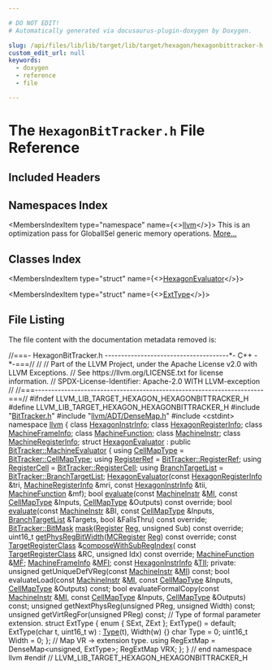 ```yaml
---

# DO NOT EDIT!
# Automatically generated via docusaurus-plugin-doxygen by Doxygen.

slug: /api/files/lib/lib/target/lib/target/hexagon/hexagonbittracker-h
custom_edit_url: null
keywords:
  - doxygen
  - reference
  - file

---
```





# The `HexagonBitTracker.h` File Reference

<DoxygenPage pluginConfig={pluginConfig}>



## Included Headers

<IncludesList>
<IncludesListItem
  filePath="BitTracker.h"
  permalink="/docs/api/files/lib/lib/target/lib/target/hexagon/bittracker-h"
  isLocal="true" />
<IncludesListItem
  filePath="llvm/ADT/DenseMap.h"
  permalink="/docs/api/files/include/include/llvm/include/llvm/adt/densemap-h"
  isLocal="true" />
<IncludesListItem
  filePath="cstdint"
  permalink=""
  isLocal="false" />
</IncludesList>

## Namespaces Index

<MembersIndex>

<MembersIndexItem
  type="namespace"
  name={<><a href="/docs/api/namespaces/llvm">llvm</a></>}>
This is an optimization pass for GlobalISel generic memory operations. <a href="/docs/api/namespaces/llvm/#details">More...</a>
</MembersIndexItem>

</MembersIndex>

## Classes Index

<MembersIndex>

<MembersIndexItem
  type="struct"
  name={<><a href="/docs/api/structs/llvm/hexagonevaluator">HexagonEvaluator</a></>}>
</MembersIndexItem>

<MembersIndexItem
  type="struct"
  name={<><a href="/docs/api/structs/llvm/hexagonevaluator/exttype">ExtType</a></>}>
</MembersIndexItem>

</MembersIndex>


## File Listing

The file content with the documentation metadata removed is:

<ProgramListing>

<Link id="l00001" /><CodeLine lineNumber="1"><Highlight kind="comment">//===- HexagonBitTracker.h --------------------------------------&#42;- C++ -&#42;-===//</Highlight><Highlight kind="normal"></Highlight></CodeLine>
<Link id="l00002" /><CodeLine lineNumber="2"><Highlight kind="normal"></Highlight><Highlight kind="comment">//</Highlight><Highlight kind="normal"></Highlight></CodeLine>
<Link id="l00003" /><CodeLine lineNumber="3"><Highlight kind="normal"></Highlight><Highlight kind="comment">// Part of the LLVM Project, under the Apache License v2.0 with LLVM Exceptions.</Highlight><Highlight kind="normal"></Highlight></CodeLine>
<Link id="l00004" /><CodeLine lineNumber="4"><Highlight kind="normal"></Highlight><Highlight kind="comment">// See https://llvm.org/LICENSE.txt for license information.</Highlight><Highlight kind="normal"></Highlight></CodeLine>
<Link id="l00005" /><CodeLine lineNumber="5"><Highlight kind="normal"></Highlight><Highlight kind="comment">// SPDX-License-Identifier: Apache-2.0 WITH LLVM-exception</Highlight><Highlight kind="normal"></Highlight></CodeLine>
<Link id="l00006" /><CodeLine lineNumber="6"><Highlight kind="normal"></Highlight><Highlight kind="comment">//</Highlight><Highlight kind="normal"></Highlight></CodeLine>
<Link id="l00007" /><CodeLine lineNumber="7"><Highlight kind="normal"></Highlight><Highlight kind="comment">//===----------------------------------------------------------------------===//</Highlight><Highlight kind="normal"></Highlight></CodeLine>
<Link id="l00008" /><CodeLine lineNumber="8"><Highlight kind="normal"></Highlight></CodeLine>
<Link id="l00009" /><CodeLine lineNumber="9"><Highlight kind="normal"></Highlight><Highlight kind="preprocessor">#ifndef LLVM&#95;LIB&#95;TARGET&#95;HEXAGON&#95;HEXAGONBITTRACKER&#95;H</Highlight><Highlight kind="normal"></Highlight></CodeLine>
<Link id="l00010" /><CodeLine lineNumber="10"><Highlight kind="normal"></Highlight><Highlight kind="preprocessor">#define LLVM&#95;LIB&#95;TARGET&#95;HEXAGON&#95;HEXAGONBITTRACKER&#95;H</Highlight><Highlight kind="normal"></Highlight></CodeLine>
<Link id="l00011" /><CodeLine lineNumber="11"><Highlight kind="normal"></Highlight></CodeLine>
<Link id="l00012" /><CodeLine lineNumber="12"><Highlight kind="normal"></Highlight><Highlight kind="preprocessor">#include &quot;<a href="/docs/api/files/lib/lib/target/lib/target/hexagon/bittracker-h">BitTracker.h</a>&quot;</Highlight><Highlight kind="normal"></Highlight></CodeLine>
<Link id="l00013" /><CodeLine lineNumber="13"><Highlight kind="normal"></Highlight><Highlight kind="preprocessor">#include &quot;<a href="/docs/api/files/include/include/llvm/include/llvm/adt/densemap-h">llvm/ADT/DenseMap.h</a>&quot;</Highlight><Highlight kind="normal"></Highlight></CodeLine>
<Link id="l00014" /><CodeLine lineNumber="14"><Highlight kind="normal"></Highlight><Highlight kind="preprocessor">#include &lt;cstdint&gt;</Highlight><Highlight kind="normal"></Highlight></CodeLine>
<Link id="l00015" /><CodeLine lineNumber="15"><Highlight kind="normal"></Highlight></CodeLine>
<Link id="l00016" /><CodeLine lineNumber="16"><Highlight kind="normal"></Highlight><Highlight kind="keyword">namespace </Highlight><Highlight kind="normal"><a href="/docs/api/namespaces/llvm">llvm</a> &#123;</Highlight></CodeLine>
<Link id="l00017" /><CodeLine lineNumber="17"><Highlight kind="normal"></Highlight></CodeLine>
<Link id="l00018" /><CodeLine lineNumber="18"><Highlight kind="normal"></Highlight><Highlight kind="keyword">class </Highlight><Highlight kind="normal"><a href="/docs/api/classes/llvm/hexagoninstrinfo">HexagonInstrInfo</a>;</Highlight></CodeLine>
<Link id="l00019" /><CodeLine lineNumber="19"><Highlight kind="normal"></Highlight><Highlight kind="keyword">class </Highlight><Highlight kind="normal"><a href="/docs/api/classes/llvm/hexagonregisterinfo">HexagonRegisterInfo</a>;</Highlight></CodeLine>
<Link id="l00020" /><CodeLine lineNumber="20"><Highlight kind="normal"></Highlight><Highlight kind="keyword">class </Highlight><Highlight kind="normal"><a href="/docs/api/classes/llvm/machineframeinfo">MachineFrameInfo</a>;</Highlight></CodeLine>
<Link id="l00021" /><CodeLine lineNumber="21"><Highlight kind="normal"></Highlight><Highlight kind="keyword">class </Highlight><Highlight kind="normal"><a href="/docs/api/classes/llvm/machinefunction">MachineFunction</a>;</Highlight></CodeLine>
<Link id="l00022" /><CodeLine lineNumber="22"><Highlight kind="normal"></Highlight><Highlight kind="keyword">class </Highlight><Highlight kind="normal"><a href="/docs/api/classes/llvm/machineinstr">MachineInstr</a>;</Highlight></CodeLine>
<Link id="l00023" /><CodeLine lineNumber="23"><Highlight kind="normal"></Highlight><Highlight kind="keyword">class </Highlight><Highlight kind="normal"><a href="/docs/api/classes/llvm/machineregisterinfo">MachineRegisterInfo</a>;</Highlight></CodeLine>
<Link id="l00024" /><CodeLine lineNumber="24"><Highlight kind="normal"></Highlight></CodeLine>
<Link id="l00025" /><CodeLine lineNumber="25" lineLink="/docs/api/structs/llvm/hexagonevaluator"><Highlight kind="normal"></Highlight><Highlight kind="keyword">struct </Highlight><Highlight kind="normal"><a href="/docs/api/structs/llvm/hexagonevaluator/#a5c2b22f49f8bb9c6c2d5c4ff5211d9e9">HexagonEvaluator</a> : </Highlight><Highlight kind="keyword">public</Highlight><Highlight kind="normal"> <a href="/docs/api/structs/llvm/bittracker/machineevaluator">BitTracker::MachineEvaluator</a> &#123;</Highlight></CodeLine>
<Link id="l00026" /><CodeLine lineNumber="26" lineLink="/docs/api/structs/llvm/hexagonevaluator/#ab8f60ca7a06508167e5bc0f00c1c75cd"><Highlight kind="normal">  </Highlight><Highlight kind="keyword">using </Highlight><Highlight kind="normal"><a href="/docs/api/structs/llvm/hexagonevaluator/#ab8f60ca7a06508167e5bc0f00c1c75cd">CellMapType</a> = <a href="/docs/api/structs/llvm/bittracker/#ac0eea221b9e05301dfd8cb9ac47bc7d8">BitTracker::CellMapType</a>;</Highlight></CodeLine>
<Link id="l00027" /><CodeLine lineNumber="27" lineLink="/docs/api/structs/llvm/hexagonevaluator/#ae95d2e2e4cfa9d21f07249ee597c942d"><Highlight kind="normal">  </Highlight><Highlight kind="keyword">using </Highlight><Highlight kind="normal"><a href="/docs/api/structs/llvm/hexagonevaluator/#ae95d2e2e4cfa9d21f07249ee597c942d">RegisterRef</a> = <a href="/docs/api/structs/llvm/bittracker/registerref">BitTracker::RegisterRef</a>;</Highlight></CodeLine>
<Link id="l00028" /><CodeLine lineNumber="28" lineLink="/docs/api/structs/llvm/hexagonevaluator/#a6de8d99df6351fca1f48df07dd2b5eb0"><Highlight kind="normal">  </Highlight><Highlight kind="keyword">using </Highlight><Highlight kind="normal"><a href="/docs/api/structs/llvm/hexagonevaluator/#a6de8d99df6351fca1f48df07dd2b5eb0">RegisterCell</a> = <a href="/docs/api/structs/llvm/bittracker/registercell">BitTracker::RegisterCell</a>;</Highlight></CodeLine>
<Link id="l00029" /><CodeLine lineNumber="29" lineLink="/docs/api/structs/llvm/hexagonevaluator/#a495e6e7b2e94dda7aaea1eaeacc25570"><Highlight kind="normal">  </Highlight><Highlight kind="keyword">using </Highlight><Highlight kind="normal"><a href="/docs/api/structs/llvm/hexagonevaluator/#a495e6e7b2e94dda7aaea1eaeacc25570">BranchTargetList</a> = <a href="/docs/api/structs/llvm/bittracker/#a47ead69576339dc99f21824830f15fcc">BitTracker::BranchTargetList</a>;</Highlight></CodeLine>
<Link id="l00030" /><CodeLine lineNumber="30"><Highlight kind="normal"></Highlight></CodeLine>
<Link id="l00031" /><CodeLine lineNumber="31"><Highlight kind="normal">  <a href="/docs/api/structs/llvm/hexagonevaluator/#a5c2b22f49f8bb9c6c2d5c4ff5211d9e9">HexagonEvaluator</a>(</Highlight><Highlight kind="keyword">const</Highlight><Highlight kind="normal"> <a href="/docs/api/classes/llvm/hexagonregisterinfo">HexagonRegisterInfo</a> &amp;tri, <a href="/docs/api/classes/llvm/machineregisterinfo">MachineRegisterInfo</a> &amp;mri,</Highlight></CodeLine>
<Link id="l00032" /><CodeLine lineNumber="32"><Highlight kind="normal">                   </Highlight><Highlight kind="keyword">const</Highlight><Highlight kind="normal"> <a href="/docs/api/classes/llvm/hexagoninstrinfo">HexagonInstrInfo</a> &amp;tii, <a href="/docs/api/classes/llvm/machinefunction">MachineFunction</a> &amp;mf);</Highlight></CodeLine>
<Link id="l00033" /><CodeLine lineNumber="33"><Highlight kind="normal"></Highlight></CodeLine>
<Link id="l00034" /><CodeLine lineNumber="34"><Highlight kind="normal">  </Highlight><Highlight kind="keywordtype">bool</Highlight><Highlight kind="normal"> <a href="/docs/api/structs/llvm/hexagonevaluator/#a49b4d08c8b0024b97c7e090a0b3e50f6">evaluate</a>(</Highlight><Highlight kind="keyword">const</Highlight><Highlight kind="normal"> <a href="/docs/api/classes/llvm/machineinstr">MachineInstr</a> &amp;<a href="/docs/api/files/lib/lib/codegen/lib/codegen/globalisel/irtranslator-cpp/#abe44dfdea65b4f7e11e0a608ab708b76">MI</a>, </Highlight><Highlight kind="keyword">const</Highlight><Highlight kind="normal"> <a href="/docs/api/structs/llvm/hexagonevaluator/#ab8f60ca7a06508167e5bc0f00c1c75cd">CellMapType</a> &amp;Inputs,</Highlight></CodeLine>
<Link id="l00035" /><CodeLine lineNumber="35"><Highlight kind="normal">                <a href="/docs/api/structs/llvm/hexagonevaluator/#ab8f60ca7a06508167e5bc0f00c1c75cd">CellMapType</a> &amp;Outputs) </Highlight><Highlight kind="keyword">const override</Highlight><Highlight kind="normal">;</Highlight></CodeLine>
<Link id="l00036" /><CodeLine lineNumber="36"><Highlight kind="normal">  </Highlight><Highlight kind="keywordtype">bool</Highlight><Highlight kind="normal"> <a href="/docs/api/structs/llvm/hexagonevaluator/#a49b4d08c8b0024b97c7e090a0b3e50f6">evaluate</a>(</Highlight><Highlight kind="keyword">const</Highlight><Highlight kind="normal"> <a href="/docs/api/classes/llvm/machineinstr">MachineInstr</a> &amp;BI, </Highlight><Highlight kind="keyword">const</Highlight><Highlight kind="normal"> <a href="/docs/api/structs/llvm/hexagonevaluator/#ab8f60ca7a06508167e5bc0f00c1c75cd">CellMapType</a> &amp;Inputs,</Highlight></CodeLine>
<Link id="l00037" /><CodeLine lineNumber="37"><Highlight kind="normal">                <a href="/docs/api/structs/llvm/hexagonevaluator/#a495e6e7b2e94dda7aaea1eaeacc25570">BranchTargetList</a> &amp;Targets, </Highlight><Highlight kind="keywordtype">bool</Highlight><Highlight kind="normal"> &amp;FallsThru) </Highlight><Highlight kind="keyword">const override</Highlight><Highlight kind="normal">;</Highlight></CodeLine>
<Link id="l00038" /><CodeLine lineNumber="38"><Highlight kind="normal"></Highlight></CodeLine>
<Link id="l00039" /><CodeLine lineNumber="39"><Highlight kind="normal">  <a href="/docs/api/structs/llvm/bittracker/bitmask">BitTracker::BitMask</a> <a href="/docs/api/structs/llvm/hexagonevaluator/#a26c72fb657ffaea1a961279c6d3a80fb">mask</a>(<a href="/docs/api/classes/llvm/register">Register</a> <a href="/docs/api/files/lib/lib/codegen/machinesink-cpp/#a359e1ff26f6d466d927a61aae45b05c3">Reg</a>, </Highlight><Highlight kind="keywordtype">unsigned</Highlight><Highlight kind="normal"> Sub) </Highlight><Highlight kind="keyword">const override</Highlight><Highlight kind="normal">;</Highlight></CodeLine>
<Link id="l00040" /><CodeLine lineNumber="40"><Highlight kind="normal"></Highlight></CodeLine>
<Link id="l00041" /><CodeLine lineNumber="41"><Highlight kind="normal">  uint16&#95;t <a href="/docs/api/structs/llvm/hexagonevaluator/#a34cd40aa7d878b134c54cf218b4fb5a6">getPhysRegBitWidth</a>(<a href="/docs/api/classes/llvm/mcregister">MCRegister</a> <a href="/docs/api/files/lib/lib/codegen/machinesink-cpp/#a359e1ff26f6d466d927a61aae45b05c3">Reg</a>) </Highlight><Highlight kind="keyword">const override</Highlight><Highlight kind="normal">;</Highlight></CodeLine>
<Link id="l00042" /><CodeLine lineNumber="42"><Highlight kind="normal"></Highlight></CodeLine>
<Link id="l00043" /><CodeLine lineNumber="43"><Highlight kind="normal">  </Highlight><Highlight kind="keyword">const</Highlight><Highlight kind="normal"> <a href="/docs/api/classes/llvm/targetregisterclass">TargetRegisterClass</a> &amp;<a href="/docs/api/structs/llvm/hexagonevaluator/#a82ef22a357f6b3f17e77b598df0ca45f">composeWithSubRegIndex</a>(</Highlight></CodeLine>
<Link id="l00044" /><CodeLine lineNumber="44"><Highlight kind="normal">        </Highlight><Highlight kind="keyword">const</Highlight><Highlight kind="normal"> <a href="/docs/api/classes/llvm/targetregisterclass">TargetRegisterClass</a> &amp;RC, </Highlight><Highlight kind="keywordtype">unsigned</Highlight><Highlight kind="normal"> Idx) </Highlight><Highlight kind="keyword">const override</Highlight><Highlight kind="normal">;</Highlight></CodeLine>
<Link id="l00045" /><CodeLine lineNumber="45"><Highlight kind="normal"></Highlight></CodeLine>
<Link id="l00046" /><CodeLine lineNumber="46" lineLink="/docs/api/structs/llvm/hexagonevaluator/#a7ebd1745b8aea9e691aec9837465131e"><Highlight kind="normal">  <a href="/docs/api/classes/llvm/machinefunction">MachineFunction</a> &amp;<a href="/docs/api/structs/llvm/hexagonevaluator/#a7ebd1745b8aea9e691aec9837465131e">MF</a>;</Highlight></CodeLine>
<Link id="l00047" /><CodeLine lineNumber="47" lineLink="/docs/api/structs/llvm/hexagonevaluator/#a6bd44a21a5a54d02b58db73756788c04"><Highlight kind="normal">  <a href="/docs/api/classes/llvm/machineframeinfo">MachineFrameInfo</a> &amp;<a href="/docs/api/structs/llvm/hexagonevaluator/#a6bd44a21a5a54d02b58db73756788c04">MFI</a>;</Highlight></CodeLine>
<Link id="l00048" /><CodeLine lineNumber="48" lineLink="/docs/api/structs/llvm/hexagonevaluator/#a7d419678a35ca8a83f34a302d9c62e23"><Highlight kind="normal">  </Highlight><Highlight kind="keyword">const</Highlight><Highlight kind="normal"> <a href="/docs/api/classes/llvm/hexagoninstrinfo">HexagonInstrInfo</a> &amp;<a href="/docs/api/structs/llvm/hexagonevaluator/#a7d419678a35ca8a83f34a302d9c62e23">TII</a>;</Highlight></CodeLine>
<Link id="l00049" /><CodeLine lineNumber="49"><Highlight kind="normal"></Highlight></CodeLine>
<Link id="l00050" /><CodeLine lineNumber="50"><Highlight kind="normal"></Highlight><Highlight kind="keyword">private</Highlight><Highlight kind="normal">:</Highlight></CodeLine>
<Link id="l00051" /><CodeLine lineNumber="51"><Highlight kind="normal">  </Highlight><Highlight kind="keywordtype">unsigned</Highlight><Highlight kind="normal"> getUniqueDefVReg(</Highlight><Highlight kind="keyword">const</Highlight><Highlight kind="normal"> <a href="/docs/api/classes/llvm/machineinstr">MachineInstr</a> &amp;<a href="/docs/api/files/lib/lib/codegen/lib/codegen/globalisel/irtranslator-cpp/#abe44dfdea65b4f7e11e0a608ab708b76">MI</a>) </Highlight><Highlight kind="keyword">const</Highlight><Highlight kind="normal">;</Highlight></CodeLine>
<Link id="l00052" /><CodeLine lineNumber="52"><Highlight kind="normal">  </Highlight><Highlight kind="keywordtype">bool</Highlight><Highlight kind="normal"> evaluateLoad(</Highlight><Highlight kind="keyword">const</Highlight><Highlight kind="normal"> <a href="/docs/api/classes/llvm/machineinstr">MachineInstr</a> &amp;<a href="/docs/api/files/lib/lib/codegen/lib/codegen/globalisel/irtranslator-cpp/#abe44dfdea65b4f7e11e0a608ab708b76">MI</a>, </Highlight><Highlight kind="keyword">const</Highlight><Highlight kind="normal"> <a href="/docs/api/structs/llvm/hexagonevaluator/#ab8f60ca7a06508167e5bc0f00c1c75cd">CellMapType</a> &amp;Inputs,</Highlight></CodeLine>
<Link id="l00053" /><CodeLine lineNumber="53"><Highlight kind="normal">                    <a href="/docs/api/structs/llvm/hexagonevaluator/#ab8f60ca7a06508167e5bc0f00c1c75cd">CellMapType</a> &amp;Outputs) </Highlight><Highlight kind="keyword">const</Highlight><Highlight kind="normal">;</Highlight></CodeLine>
<Link id="l00054" /><CodeLine lineNumber="54"><Highlight kind="normal">  </Highlight><Highlight kind="keywordtype">bool</Highlight><Highlight kind="normal"> evaluateFormalCopy(</Highlight><Highlight kind="keyword">const</Highlight><Highlight kind="normal"> <a href="/docs/api/classes/llvm/machineinstr">MachineInstr</a> &amp;<a href="/docs/api/files/lib/lib/codegen/lib/codegen/globalisel/irtranslator-cpp/#abe44dfdea65b4f7e11e0a608ab708b76">MI</a>, </Highlight><Highlight kind="keyword">const</Highlight><Highlight kind="normal"> <a href="/docs/api/structs/llvm/hexagonevaluator/#ab8f60ca7a06508167e5bc0f00c1c75cd">CellMapType</a> &amp;Inputs,</Highlight></CodeLine>
<Link id="l00055" /><CodeLine lineNumber="55"><Highlight kind="normal">                          <a href="/docs/api/structs/llvm/hexagonevaluator/#ab8f60ca7a06508167e5bc0f00c1c75cd">CellMapType</a> &amp;Outputs) </Highlight><Highlight kind="keyword">const</Highlight><Highlight kind="normal">;</Highlight></CodeLine>
<Link id="l00056" /><CodeLine lineNumber="56"><Highlight kind="normal"></Highlight></CodeLine>
<Link id="l00057" /><CodeLine lineNumber="57"><Highlight kind="normal">  </Highlight><Highlight kind="keywordtype">unsigned</Highlight><Highlight kind="normal"> getNextPhysReg(</Highlight><Highlight kind="keywordtype">unsigned</Highlight><Highlight kind="normal"> PReg, </Highlight><Highlight kind="keywordtype">unsigned</Highlight><Highlight kind="normal"> Width) </Highlight><Highlight kind="keyword">const</Highlight><Highlight kind="normal">;</Highlight></CodeLine>
<Link id="l00058" /><CodeLine lineNumber="58"><Highlight kind="normal">  </Highlight><Highlight kind="keywordtype">unsigned</Highlight><Highlight kind="normal"> getVirtRegFor(</Highlight><Highlight kind="keywordtype">unsigned</Highlight><Highlight kind="normal"> PReg) </Highlight><Highlight kind="keyword">const</Highlight><Highlight kind="normal">;</Highlight></CodeLine>
<Link id="l00059" /><CodeLine lineNumber="59"><Highlight kind="normal"></Highlight></CodeLine>
<Link id="l00060" /><CodeLine lineNumber="60"><Highlight kind="normal">  </Highlight><Highlight kind="comment">// Type of formal parameter extension.</Highlight><Highlight kind="normal"></Highlight></CodeLine>
<Link id="l00061" /><CodeLine lineNumber="61"><Highlight kind="normal">  </Highlight><Highlight kind="keyword">struct </Highlight><Highlight kind="normal">ExtType &#123;</Highlight></CodeLine>
<Link id="l00062" /><CodeLine lineNumber="62"><Highlight kind="normal">    </Highlight><Highlight kind="keyword">enum</Highlight><Highlight kind="normal"> &#123; SExt, ZExt &#125;;</Highlight></CodeLine>
<Link id="l00063" /><CodeLine lineNumber="63"><Highlight kind="normal"></Highlight></CodeLine>
<Link id="l00064" /><CodeLine lineNumber="64"><Highlight kind="normal">    ExtType() = </Highlight><Highlight kind="keywordflow">default</Highlight><Highlight kind="normal">;</Highlight></CodeLine>
<Link id="l00065" /><CodeLine lineNumber="65"><Highlight kind="normal">    ExtType(</Highlight><Highlight kind="keywordtype">char</Highlight><Highlight kind="normal"> t, uint16&#95;t w) : <a href="/docs/api/classes/llvm/type">Type</a>(t), Width(w) &#123;&#125;</Highlight></CodeLine>
<Link id="l00066" /><CodeLine lineNumber="66"><Highlight kind="normal"></Highlight></CodeLine>
<Link id="l00067" /><CodeLine lineNumber="67"><Highlight kind="normal">    </Highlight><Highlight kind="keywordtype">char</Highlight><Highlight kind="normal"> Type = 0;</Highlight></CodeLine>
<Link id="l00068" /><CodeLine lineNumber="68"><Highlight kind="normal">    uint16&#95;t Width = 0;</Highlight></CodeLine>
<Link id="l00069" /><CodeLine lineNumber="69"><Highlight kind="normal">  &#125;;</Highlight></CodeLine>
<Link id="l00070" /><CodeLine lineNumber="70"><Highlight kind="normal">  </Highlight><Highlight kind="comment">// Map VR -&gt; extension type.</Highlight><Highlight kind="normal"></Highlight></CodeLine>
<Link id="l00071" /><CodeLine lineNumber="71"><Highlight kind="normal">  </Highlight><Highlight kind="keyword">using </Highlight><Highlight kind="normal">RegExtMap = DenseMap&lt;unsigned, ExtType&gt;;</Highlight></CodeLine>
<Link id="l00072" /><CodeLine lineNumber="72"><Highlight kind="normal">  RegExtMap VRX;</Highlight></CodeLine>
<Link id="l00073" /><CodeLine lineNumber="73"><Highlight kind="normal">&#125;;</Highlight></CodeLine>
<Link id="l00074" /><CodeLine lineNumber="74"><Highlight kind="normal"></Highlight></CodeLine>
<Link id="l00075" /><CodeLine lineNumber="75"><Highlight kind="normal">&#125; </Highlight><Highlight kind="comment">// end namespace llvm</Highlight><Highlight kind="normal"></Highlight></CodeLine>
<Link id="l00076" /><CodeLine lineNumber="76"><Highlight kind="normal"></Highlight></CodeLine>
<Link id="l00077" /><CodeLine lineNumber="77"><Highlight kind="normal"></Highlight><Highlight kind="preprocessor">#endif </Highlight><Highlight kind="comment">// LLVM&#95;LIB&#95;TARGET&#95;HEXAGON&#95;HEXAGONBITTRACKER&#95;H</Highlight><Highlight kind="normal"></Highlight></CodeLine>

</ProgramListing>


</DoxygenPage>
